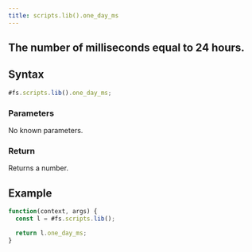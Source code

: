 ```yaml
---
title: scripts.lib().one_day_ms
---
```


## The number of milliseconds equal to 24 hours.

## Syntax

```js
#fs.scripts.lib().one_day_ms;
```

### Parameters

No known parameters.

### Return

Returns a number.

## Example

```js
function(context, args) {
  const l = #fs.scripts.lib();

  return l.one_day_ms;
}
```
